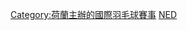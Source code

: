 {{Catmore}}
{{Commonscat|Dutch Open}}
[[Category:荷蘭主辦的國際羽毛球賽事|Category:荷蘭主辦的國際羽毛球賽事]]
[[Category:世界羽聯大獎賽|NED]]